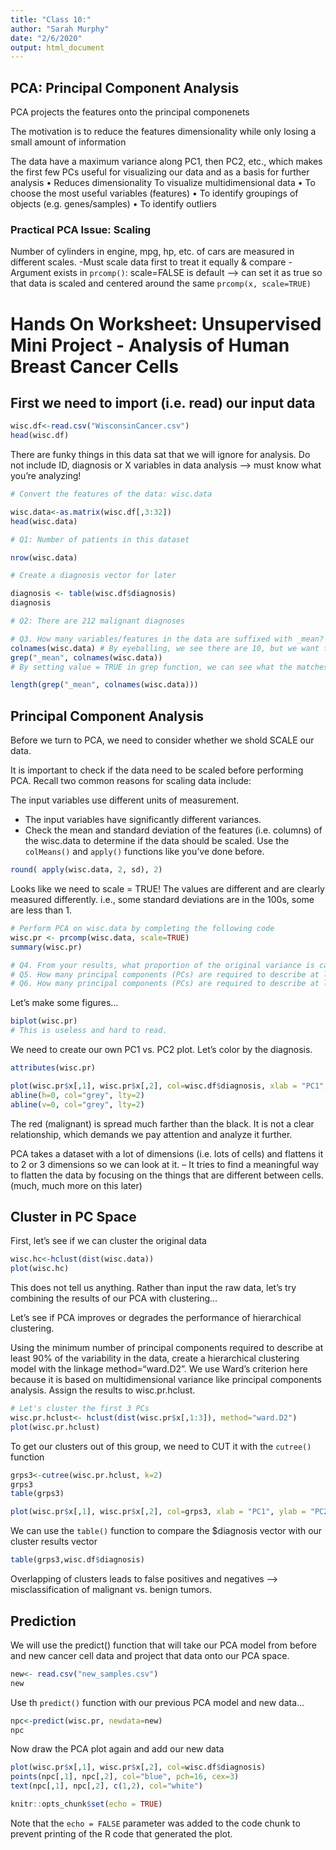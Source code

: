 ```yaml
---
title: "Class 10:"
author: "Sarah Murphy"
date: "2/6/2020"
output: html_document
---
```

## PCA: Principal Component Analysis

PCA projects the features onto the principal componenets

The motivation is to reduce the features dimensionality while only losing a small amount of information

The data have a maximum variance along PC1, then PC2, etc., which makes the first few PCs useful for visualizing our data and as a basis for further analysis
• Reduces dimensionality
To visualize multidimensional data
• To choose the most useful variables (features)
• To identify groupings of objects (e.g. genes/samples)
• To identify outliers

### Practical PCA Issue: Scaling

Number of cylinders in engine, mpg, hp, etc. of cars are measured in different scales.
-Must scale data first to treat it equally & compare
-Argument exists in `prcomp()`: scale=FALSE is default --> can set it as true so that data is scaled and centered around the same
  `prcomp(x, scale=TRUE)`
  
# Hands On Worksheet: Unsupervised Mini Project - Analysis of Human Breast Cancer Cells

## First we need to import (i.e. read) our input data

```r
wisc.df<-read.csv("WisconsinCancer.csv")
head(wisc.df)
```

There are funky things in this data sat that we will ignore for analysis. Do not include ID, diagnosis or X variables in data analysis --> must know what you're analyzing!


```r
# Convert the features of the data: wisc.data

wisc.data<-as.matrix(wisc.df[,3:32])
head(wisc.data)
```

```r
# Q1: Number of patients in this dataset

nrow(wisc.data)
```

```r
# Create a diagnosis vector for later

diagnosis <- table(wisc.df$diagnosis)
diagnosis

# Q2: There are 212 malignant diagnoses
```

```r
# Q3. How many variables/features in the data are suffixed with _mean? --> Use `grep()`
colnames(wisc.data) # By eyeballing, we see there are 10, but we want to use code to ensure we are correct
grep("_mean", colnames(wisc.data))
# By setting value = TRUE in grep function, we can see what the matches to the pattern are
```

```r
length(grep("_mean", colnames(wisc.data)))
```

## Principal Component Analysis

Before we turn to PCA, we need to consider whether we shold SCALE our data.

It is important to check if the data need to be scaled before performing PCA. Recall two common reasons for scaling data include:

The input variables use different units of measurement.

- The input variables have significantly different variances.
- Check the mean and standard deviation of the features (i.e. columns) of the wisc.data to determine if the data should be scaled. Use the `colMeans()` and `apply()` functions like you’ve done before.

```r
round( apply(wisc.data, 2, sd), 2)
```

Looks like we need to scale = TRUE! The values are different and are clearly measured differently. i.e., some standard deviations are in the 100s, some are less than 1.

```r
# Perform PCA on wisc.data by completing the following code
wisc.pr <- prcomp(wisc.data, scale=TRUE)
summary(wisc.pr)

# Q4. From your results, what proportion of the original variance is captured by the first principal components (PC1)? 44.27%
# Q5. How many principal components (PCs) are required to describe at least 70% of the original variance in the data? 3
# Q6. How many principal components (PCs) are required to describe at least 90% of the original variance in the data? 7
```

Let's make some figures...

```r
biplot(wisc.pr)
# This is useless and hard to read.
```

We need to create our own PC1 vs. PC2 plot. Let's color by the diagnosis.
```r
attributes(wisc.pr)
```

```r
plot(wisc.pr$x[,1], wisc.pr$x[,2], col=wisc.df$diagnosis, xlab = "PC1", ylab = "PC2")
abline(h=0, col="grey", lty=2)
abline(v=0, col="grey", lty=2)
```

The red (malignant) is spread much farther than the black. It is not a clear relationship, which demands we pay attention and analyze it further.

PCA takes a dataset with a lot of dimensions (i.e. lots of cells) and flattens it to 2 or 3 dimensions so we can look at it.
– It tries to find a meaningful way to flatten the data by focusing on the things that are different between cells. (much, much more on this later)


## Cluster in PC Space

First, let's see if we can cluster the original data

```r
wisc.hc<-hclust(dist(wisc.data))
plot(wisc.hc)
```

This does not tell us anything. Rather than input the raw data, let's try combining the results of our PCA with clustering...

Let’s see if PCA improves or degrades the performance of hierarchical clustering.

Using the minimum number of principal components required to describe at least 90% of the variability in the data, create a hierarchical clustering model with the linkage method="ward.D2". We use Ward’s criterion here because it is based on multidimensional variance like principal components analysis. Assign the results to wisc.pr.hclust.

```r
# Let's cluster the first 3 PCs
wisc.pr.hclust<- hclust(dist(wisc.pr$x[,1:3]), method="ward.D2")
plot(wisc.pr.hclust)
```

To get our clusters out of this group, we need to CUT it with the `cutree()` function

```r
grps3<-cutree(wisc.pr.hclust, k=2)
grps3
table(grps3)
```

```r
plot(wisc.pr$x[,1], wisc.pr$x[,2], col=grps3, xlab = "PC1", ylab = "PC2")
```

We can use the `table()` function to compare the $diagnosis vector with our cluster results vector

```r
table(grps3,wisc.df$diagnosis)
```

Overlapping of clusters leads to false positives and negatives --> misclassification of malignant vs. benign tumors.

## Prediction
We will use the predict() function that will take our PCA model from before and new cancer cell data and project that data onto our PCA space.

```r
new<- read.csv("new_samples.csv")
new
```

Use th `predict()` function with our previous PCA model and new data...
```r
npc<-predict(wisc.pr, newdata=new)
npc
```

Now draw the PCA plot again and add our new data

```r
plot(wisc.pr$x[,1], wisc.pr$x[,2], col=wisc.df$diagnosis)
points(npc[,1], npc[,2], col="blue", pch=16, cex=3)
text(npc[,1], npc[,2], c(1,2), col="white")
```


```r
knitr::opts_chunk$set(echo = TRUE)
```

Note that the `echo = FALSE` parameter was added to the code chunk to prevent printing of the R code that generated the plot.
